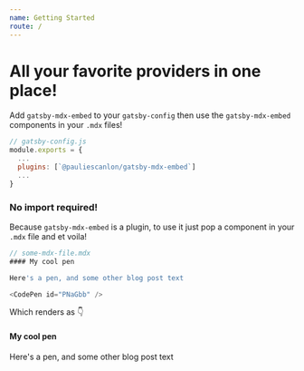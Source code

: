 ```yaml
---
name: Getting Started
route: /
---
```



# All your favorite providers in one place!

Add `gatsby-mdx-embed` to your `gatsby-config` then use the `gatsby-mdx-embed` components in your `.mdx` files!

```js
// gatsby-config.js
module.exports = {
  ...
  plugins: [`@pauliescanlon/gatsby-mdx-embed`]
  ...
}


```

### No import required!

Because `gatsby-mdx-embed` is a plugin, to use it just pop a component in your `.mdx` file and et voila!

```js
// some-mdx-file.mdx
#### My cool pen

Here's a pen, and some other blog post text

<CodePen id="PNaGbb" />
```

Which renders as 👇

#### My cool pen

Here's a pen, and some other blog post text

<CodePen id="PNaGbb" />
